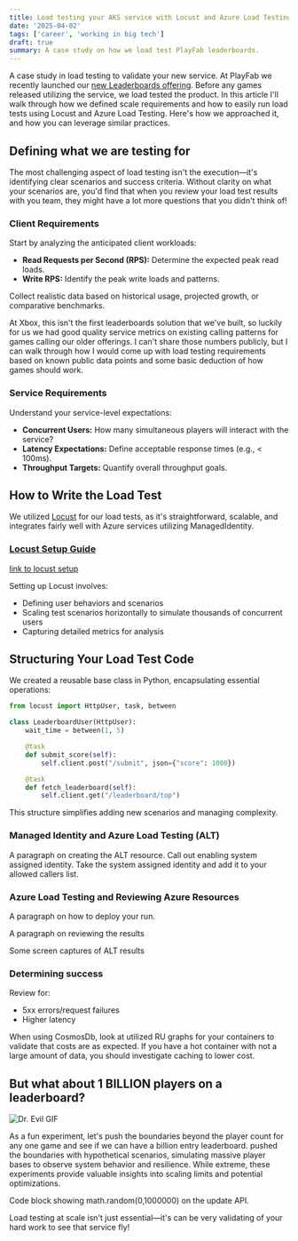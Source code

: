 ```yaml
---
title: Load testing your AKS service with Locust and Azure Load Testing
date: '2025-04-02'
tags: ['career', 'working in big tech']
draft: true
summary: A case study on how we load test PlayFab leaderboards.
---
```


A case study in load testing to validate your new service. At PlayFab we recently launched our [new Leaderboards offering](https://developer.microsoft.com/en-us/games/articles/2025/03/leverage-new-features-with-playfab-leaderboards/). Before any games released utilizing the service, we load tested the product. In this article I'll walk through how we defined scale requirements and how to easily run load tests using Locust and Azure Load Testing. Here's how we approached it, and how you can leverage similar practices.

## Defining what we are testing for

The most challenging aspect of load testing isn't the execution—it's identifying clear scenarios and success criteria. Without clarity on what your scenarios are, you'd find that when you review your load test results with you team, they might have a lot more questions that you didn't think of!

### Client Requirements

Start by analyzing the anticipated client workloads:

- **Read Requests per Second (RPS):** Determine the expected peak read loads.
- **Write RPS:** Identify the peak write loads and patterns.

Collect realistic data based on historical usage, projected growth, or comparative benchmarks.

At Xbox, this isn't the first leaderboards solution that we've built, so luckily for us we had good quality service metrics on existing calling patterns for games calling our older offerings. I can't share those numbers publicly, but I can walk through how I would come up with load testing requirements based on known public data points and some basic deduction of how games should work.

### Service Requirements

Understand your service-level expectations:

- **Concurrent Users:** How many simultaneous players will interact with the service?
- **Latency Expectations:** Define acceptable response times (e.g., < 100ms).
- **Throughput Targets:** Quantify overall throughput goals.

## How to Write the Load Test

We utilized [Locust](https://locust.io/) for our load tests, as it's straightforward, scalable, and integrates fairly well with Azure services utilizing ManagedIdentity.

### [Locust Setup Guide](link-to-locust-setup)

[link to locust setup](https://docs.locust.io/en/stable/installation.html)

Setting up Locust involves:

- Defining user behaviors and scenarios
- Scaling test scenarios horizontally to simulate thousands of concurrent users
- Capturing detailed metrics for analysis

## Structuring Your Load Test Code

We created a reusable base class in Python, encapsulating essential operations:

```python
from locust import HttpUser, task, between

class LeaderboardUser(HttpUser):
    wait_time = between(1, 5)

    @task
    def submit_score(self):
        self.client.post("/submit", json={"score": 1000})

    @task
    def fetch_leaderboard(self):
        self.client.get("/leaderboard/top")
```

This structure simplifies adding new scenarios and managing complexity.

### Managed Identity and Azure Load Testing (ALT)

A paragraph on creating the ALT resource. Call out enabling system assigned identity. Take the system assigned identity and add it to your allowed callers list.

### Azure Load Testing and Reviewing Azure Resources

A paragraph on how to deploy your run.

A paragraph on reviewing the results

Some screen captures of ALT results

### Determining success

Review for:

- 5xx errors/request failures
- Higher latency

When using CosmosDb, look at utilized RU graphs for your containers to validate that costs are as expected. If you have a hot container with not a large amount of data, you should investigate caching to lower cost.

## But what about 1 BILLION players on a leaderboard?

![Dr. Evil GIF](/static/images/drevil1billionplayers.gif)

As a fun experiment, let's push the boundaries beyond the player count for any one game and see if we can have a billion entry leaderboard. pushed the boundaries with hypothetical scenarios, simulating massive player bases to observe system behavior and resilience. While extreme, these experiments provide valuable insights into scaling limits and potential optimizations.

Code block showing math.random(0,1000000) on the update API.

Load testing at scale isn't just essential—it's can be very validating of your hard work to see that service fly!